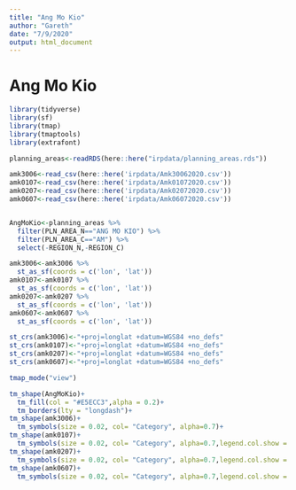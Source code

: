 ```yaml
---
title: "Ang Mo Kio"
author: "Gareth"
date: "7/9/2020"
output: html_document
---
```


# Ang Mo Kio

```r
library(tidyverse)
library(sf)
library(tmap)
library(tmaptools)
library(extrafont)
```

```r
planning_areas<-readRDS(here::here("irpdata/planning_areas.rds"))

amk3006<-read_csv(here::here('irpdata/Amk30062020.csv'))
amk0107<-read_csv(here::here('irpdata/Amk01072020.csv'))
amk0207<-read_csv(here::here('irpdata/Amk02072020.csv'))
amk0607<-read_csv(here::here('irpdata/Amk06072020.csv'))


AngMoKio<-planning_areas %>% 
  filter(PLN_AREA_N=="ANG MO KIO") %>% 
  filter(PLN_AREA_C=="AM") %>% 
  select(-REGION_N,-REGION_C)
```


```r
amk3006<-amk3006 %>% 
  st_as_sf(coords = c('lon', 'lat'))
amk0107<-amk0107 %>% 
  st_as_sf(coords = c('lon', 'lat'))
amk0207<-amk0207 %>% 
  st_as_sf(coords = c('lon', 'lat'))
amk0607<-amk0607 %>% 
  st_as_sf(coords = c('lon', 'lat'))

st_crs(amk3006)<-"+proj=longlat +datum=WGS84 +no_defs"
st_crs(amk0107)<-"+proj=longlat +datum=WGS84 +no_defs"
st_crs(amk0207)<-"+proj=longlat +datum=WGS84 +no_defs"
st_crs(amk0607)<-"+proj=longlat +datum=WGS84 +no_defs"
```

```r
tmap_mode("view")

tm_shape(AngMoKio)+
  tm_fill(col = "#E5ECC3",alpha = 0.2)+
  tm_borders(lty = "longdash")+
tm_shape(amk3006)+
  tm_symbols(size = 0.02, col= "Category", alpha=0.7)+
tm_shape(amk0107)+
  tm_symbols(size = 0.02, col= "Category", alpha=0.7,legend.col.show = FALSE)+
tm_shape(amk0207)+
  tm_symbols(size = 0.02, col= "Category", alpha=0.7,legend.col.show = FALSE)+
tm_shape(amk0607)+
  tm_symbols(size = 0.02, col= "Category", alpha=0.7,legend.col.show = FALSE)
  
```

